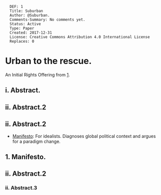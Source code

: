 <pre>
  DEF: 1
  Title: Suburban
  Author: @Suburban.
  Comments-Summary: No comments yet.
  Status: Active
  Type: Paper
  Created: 2017-12-31
  License: Creative Commons Attribution 4.0 International License
  Replaces: 0
</pre>

=Urban to the rescue.=
An Initial Rights Offering from [https://github.com/se37301/suburban].


==i. Abstract.==

==ii. Abstract.2==

==ii. Abstract.2==

* [[#Manifesto|Manifesto]]: For idealists. Diagnoses global political context and argues for a paradigm change.

<div id="Manifesto"></div>



==1. Manifesto.==


==ii. Abstract.2==


===ii. Abstract.3===

